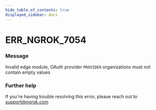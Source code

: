 ```yaml
---
hide_table_of_contents: true
displayed_sidebar: docs
---
```



# ERR_NGROK_7054

### Message

Invalid edge module, OAuth provider `PROVIDER` organizations must not contain empty values

<ErrorDetails error="err_ngrok_7054" />

### Further help

If you're having trouble resolving this error, please reach out to [support@ngrok.com](mailto:support@ngrok.com?subject=Help%20with%20ERR_NGROK_7054)
